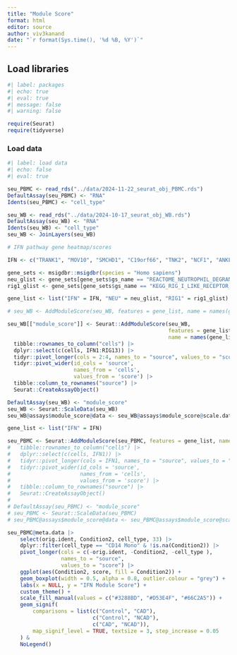 ```yaml
---
title: "Module Score"
format: html
editor: source
author: viv3kanand
date: "`r format(Sys.time(), '%d %B, %Y')`"
---
```


## Load libraries

```r
#| label: packages
#| echo: true
#| eval: true
#| message: false
#| warning: false

require(Seurat)
require(tidyverse)

```

### Load data

```r
#| label: load data
#| echo: false
#| eval: true

seu_PBMC <- read_rds("../data/2024-11-22_seurat_obj_PBMC.rds")
DefaultAssay(seu_PBMC) <- "RNA"
Idents(seu_PBMC) <- "cell_type"

seu_WB <- read_rds("../data/2024-10-17_seurat_obj_WB.rds")
DefaultAssay(seu_WB) <- "RNA"
Idents(seu_WB) <- "cell_type"
seu_WB <- JoinLayers(seu_WB)

```


```r
# IFN pathway gene heatmap/scores

IFN <- c("TRANK1", "MOV10", "SMCHD1", "C19orf66", "TNK2", "NCF1", "ANKFY1", "C14orf159", "DDX60L", "PGAP1", "STAT2", "PNPT1", "ISG20", "RBCK1", "ZCCHC2", "SAMD4A", "PARP14", "RNF213", "PPM1K", "SAMD9", "SP100", "PARP11", "PRKD2", "PI4K2B", "TRIM14", "FTSJD2", "SCLT1", "SMTNL1", "CD38", "NT5C3", "PHF11", "ADAR", "PML", "SP110", "ZNFX1", "NUB1", "ZBP1", "ECE1", "PARP10", "TRIM22", "C6orf192", "TRIM5", "HSH2D", "TMEM229B", "PARP12", "SNTB1", "ZNF618", "STX17", "NADK", "ATP10A", "GTPBP1", "XRN1", "YEATS2", "TRIM56", "TDRD7", "IFI16", "DDX58", "SAMD9L", "N4BP1", "JAK2", "SPATS2L", "NMI", "DRAP1", "LGALS9", "SRGAP2", "APOL6", "CHST12", "TMEM140", "CNP", "FAM125A", "GMPR", "MX2", "HERC5", "GNB4", "LAG3", "DTX3L", "EIF2AK2", "TRIM25", "ABCD1", "HERC6", "DYNLT1", "DHX58", "OAS2", "RP4-697K14.7.1", "IFIH1", "GTPBP2", "GPR155", "APOL1", "UNC93B1", "FGD2", "SP140", "RIN2", "ACOT9", "NAPA", "UBA7", "DDX60", "LGALS3BP", "FAR2", "TLR3", "CHMP5", "IFI35", "MYD88", "OAS3", "UBE2L6", "AZI2", "TMEM62", "CBR1", "BAG1", "MLKL", "BRCA2", "MX1", "CXCL11", "CASP10", "TRIM21", "IFITM1", "PLSCR1", "BST2", "PARP9", "DBF4B", "IRF7", "C5orf56", "AXL", "PSMB9", "BLVRA", "RBM43", "C22orf28", "FMNL2", "CBWD2", "TREX1", "NEXN", "ISG15", "STAP1", "TRAFD1", "RASGRP3", "TNFSF10", "IFI44", "XAF1", "CD2AP", "SAT1", "RTP4", "GBP4", "IFIT5", "SLC38A5", "ZC3HAV1L", "RSAD2", "DISC1", "SCARB2", "CPNE5", "TOR1B", "OAS1", "USP18", "FRMD3", "OASL", "AGRN", "SSTR3", "GPD2", "LY6E", "TTC21A", "MUSTN1", "ETV7", "SPTLC2", "CDK18", "TAP2", "TNFSF13B", "EPSTI1", "IFIT2", "SCIMP", "FANCA", "CFH", "TAP1", "ATF5", "LAP3", "IFITM2", "C9orf91", "MAML2", "IL4I1", "HPSE", "HESX1", "MSR1", "IFIT1", "FAM46A", "KLHDC7B", "CMPK2", "RRBP1", "IFITM3", "APOBEC3A", "NFIX", "ODF2L", "IFI44L", "SIGLEC14", "JUP", "IFIT3", "EMP1", "DYSF", "OSBPL5", "SLFN13", "IFI6", "FBXO6", "OSBPL1A", "PRKCE", "TTC7B", "AIM2", "HSPA1B", "HSPA1A", "NDC80", "TYMP", "STAT1", "SSB", "MCOLN2", "SLFN5", "SCO2", "ASCL2", "IL1RN", "BAHCC1", "ATF3", "LRRC3", "LAMP3", "AKT1S1", "IL15RA", "IL18RAP", "ENDOD1", "IRF9", "SLFN12", "PLEKHN1", "WARS", "MYOF", "TLR7", "MASTL", "SECTM1", "GBP5", "HEG1", "LYN", "DSP", "GPBAR1", "MEFV", "FAM70A", "MT2A", "LILRA5", "FAM26F", "GBP1", "VAMP5", "SLFN12L", "GCH1", "ITSN1", "RUFY4", "GCNT1", "IL15", "SIGLEC1", "CXCL10", "LGALS2", "IFI27", "BUB1", "SERPING1", "FGL2", "GLT1D1", "IDO1", "PIWIL4", "ODF3B", "TCN2", "IGFBP4", "BATF2", "KIAA1522", "FFAR2", "IL1R2", "CCL8", "ABTB2", "MNDA", "RBMS2", "C7orf58", "CXCL9", "CCL13", "CCL7")

gene_sets <- msigdbr::msigdbr(species = "Homo sapiens")
neu_glist <- gene_sets[gene_sets$gs_name == "REACTOME_NEUTROPHIL_DEGRANULATION", ]$gene_symbol |> unique()
rig1_glist <- gene_sets[gene_sets$gs_name == "KEGG_RIG_I_LIKE_RECEPTOR_SIGNALING_PATHWAY", ]$gene_symbol |> unique()

gene_list <- list("IFN" = IFN, "NEU" = neu_glist, "RIG1" = rig1_glist)

# seu_WB <- AddModuleScore(seu_WB, features = gene_list, name = names(gene_list))

```


```r
seu_WB[["module_score"]] <- Seurat::AddModuleScore(seu_WB, 
                                                   features = gene_list, 
                                                   name = names(gene_list))@meta.data |>
  tibble::rownames_to_column("cells") |> 
  dplyr::select(c(cells, IFN1:RIG13)) |> 
  tidyr::pivot_longer(cols = 2:4, names_to = "source", values_to = "score") |> 
  tidyr::pivot_wider(id_cols = 'source', 
                     names_from = 'cells',
                     values_from = 'score') |> 
  tibble::column_to_rownames("source") |>
  Seurat::CreateAssayObject()

DefaultAssay(seu_WB) <- "module_score"
seu_WB <- Seurat::ScaleData(seu_WB)
seu_WB@assays$module_score@data <- seu_WB@assays$module_score@scale.data

```


```r
gene_list <- list("IFN" = IFN)

seu_PBMC <- Seurat::AddModuleScore(seu_PBMC, features = gene_list, name = names(gene_list))
#   tibble::rownames_to_column("cells") |> 
#   dplyr::select(c(cells, IFN1)) |> 
#   tidyr::pivot_longer(cols = IFN1, names_to = "source", values_to = "score") |> 
#   tidyr::pivot_wider(id_cols = 'source', 
#                      names_from = 'cells',
#                      values_from = 'score') |> 
#   tibble::column_to_rownames("source") |>
#   Seurat::CreateAssayObject()
# 
# DefaultAssay(seu_PBMC) <- "module_score"
# seu_PBMC <- Seurat::ScaleData(seu_PBMC)
# seu_PBMC@assays$module_score@data <- seu_PBMC@assays$module_score@scale.data

```

```r
seu_PBMC@meta.data |> 
    select(orig.ident, Condition2, cell_type, 33) |>
    dplyr::filter(cell_type == "CD14 Mono" & !is.na(Condition2)) |> 
    pivot_longer(cols = c(-orig.ident, -Condition2, -cell_type ), 
                 names_to = "source", 
                 values_to = "score") |> 
    ggplot(aes(Condition2, score, fill = Condition2)) +
    geom_boxplot(width = 0.5, alpha = 0.8, outlier.colour = "grey") + 
    labs(x = NULL, y = "IFN Module Score") +
    custom_theme() +
    scale_fill_manual(values = c("#3288BD", "#D53E4F", "#66C2A5")) +
    geom_signif(
        comparisons = list(c("Control", "CAD"),
                           c("Control", "NCAD"),
                           c("CAD", "NCAD")),
        map_signif_level = TRUE, textsize = 3, step_increase = 0.05
    ) &
    NoLegend()
```





















